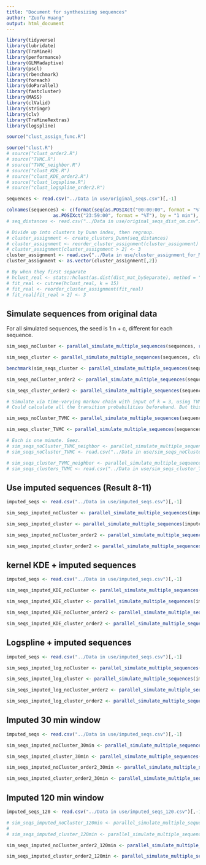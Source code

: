 ```yaml
---
title: "Document for synthesizing sequences"
author: "Zuofu Huang"
output: html_document
---
```


```r
library(tidyverse)
library(lubridate)
library(TraMineR)
library(performance)
library(GLMMadaptive)
library(pscl)
library(rbenchmark)
library(foreach)
library(doParallel)
library(fastcluster)
library(MASS)
library(clValid)
library(stringr)
library(clv)
library(TraMineRextras)
library(logspline)
```

```r
source("clust_assign_func.R")

source("clust.R")
# source("clust_order2.R")
# source("TVMC.R")
# source("TVMC_neighbor.R")
# source("clust_KDE.R")
# source("clust_KDE_order2.R")
# source("clust_logspline.R")
# source("clust_logspline_order2.R")
```

```r
sequences <- read.csv("../Data in use/original_seqs.csv")[,-1]

colnames(sequences) <- c(format(seq(as.POSIXct("00:00:00", format = "%T"), 
                 as.POSIXct("23:59:00", format = "%T"), by = "1 min"), "%H:%M"))
# seq_distances <- read.csv("../Data in use/original_seqs_dist_om.csv")[,-1]

# Divide up into clusters by Dunn index, then regroup.
# cluster_assignment <- create_clusters_Dunn(seq_distances)
# cluster_assignment <- reorder_cluster_assignment(cluster_assignment)
# cluster_assignment[cluster_assignment > 2] <- 3
cluster_assignment <- read.csv("../Data in use/cluster_assignment_for_MSI.csv")
cluster_assignment <- as.vector(cluster_assignment[,2])

# By when they first separate
# hclust_real <- stats::hclust(as.dist(dist_mat_bySeparate), method = "average")
# fit_real <- cutree(hclust_real, k = 15)
# fit_real <- reorder_cluster_assignment(fit_real)
# fit_real[fit_real > 2] <- 3
```


## Simulate sequences from original data

For all simulated sequences, the seed is 1:n + c, different for each sequence.

```r
sim_seqs_noCluster <- parallel_simulate_multiple_sequences(sequences, rep(1,1929), n = 1929, seeds = 1:1929)

sim_seqs_cluster <- parallel_simulate_multiple_sequences(sequences, cluster_assignment, n = 1929, seeds = 1:1929 + 1929*1)

benchmark(sim_seqs_cluster <- parallel_simulate_multiple_sequences(sequences, cluster_assignment, n = 1929, seeds = 1:1929 + 1929*1), replications = 1)
```


```r
sim_seqs_noCluster_order2 <- parallel_simulate_multiple_sequences(sequences, rep(1,1929), n = 1929, seeds = 1:1929 + 1929*2)

sim_seqs_cluster_order2 <- parallel_simulate_multiple_sequences(sequences, cluster_assignment, n = 1929, seeds = 1:1929 + 1929*3)
```


```r
# Simulate via time-varying markov chain with input of k = 3, using TVMC.R
# Could calculate all the transition probabilities beforehand. But this works pretty fast too

sim_seqs_noCluster_TVMC <- parallel_simulate_multiple_sequences(sequences, rep(1, 1929), n = 1929, seeds = 1:1929 + 1929*4)

sim_seqs_cluster_TVMC <- parallel_simulate_multiple_sequences(sequences, cluster_assignment, n = 1929, seeds = 1:1929 + 1929*5)
```


```r
# Each is one minute. Geez.
# sim_seqs_noCluster_TVMC_neighbor <- parallel_simulate_multiple_sequences(sequences, rep(1, 1929), n = 1929, seeds = 1:1929 + 1929*6)
# sim_seqs_noCluster_TVMC <- read.csv("../Data in use/sim_seqs_noCluster_TVMC.csv")[,-1]

# sim_seqs_cluster_TVMC_neighbor <- parallel_simulate_multiple_sequences(sequences, cluster_assignment, n = 1929, seeds = 1:1929 + 1929*7)
# sim_seqs_clusters_TVMC <- read.csv("../Data in use/sim_seqs_cluster_TVMC.csv")[,-1]
```



## Use imputed sequences (Result 8-11)

```r
imputed_seqs <- read.csv("../Data in use/imputed_seqs.csv")[,-1]
```


```r
sim_seqs_imputed_noCluster <- parallel_simulate_multiple_sequences(imputed_seqs, rep(1,1929), n = 1929, seeds = 1:1929 + 1929*10)

sim_seqs_imputed_cluster <- parallel_simulate_multiple_sequences(imputed_seqs, cluster_assignment, n = 1929, seeds = 1:1929 + 1929*11)
```


```r
sim_seqs_imputed_noCluster_order2 <- parallel_simulate_multiple_sequences(imputed_seqs, rep(1,1929), n = 1929, seeds = 1:1929 + 1929*12)

sim_seqs_imputed_cluster_order2 <- parallel_simulate_multiple_sequences(imputed_seqs, cluster_assignment, n = 1929, seeds = 1:1929 + 1929*13)
```



## kernel KDE + imputed sequences


```r
imputed_seqs <- read.csv("../Data in use/imputed_seqs.csv")[,-1]
```


```r
sim_seqs_imputed_KDE_noCluster <- parallel_simulate_multiple_sequences(imputed_seqs, rep(1,1929), n = 1929, seeds = 1:1929 + 1929*14)

sim_seqs_imputed_KDE_cluster <- parallel_simulate_multiple_sequences(imputed_seqs, cluster_assignment, n = 1929, seeds = 1:1929 + 1929*15)
```


```r
sim_seqs_imputed_KDE_noCluster_order2 <- parallel_simulate_multiple_sequences(imputed_seqs, rep(1,1929), n = 1929, seeds = 1:1929 + 1929*16)

sim_seqs_imputed_KDE_cluster_order2 <- parallel_simulate_multiple_sequences(imputed_seqs, cluster_assignment, n = 1929, seeds = 1:1929 + 1929*17)
```



## Logspline + imputed sequences

```r
imputed_seqs <- read.csv("../Data in use/imputed_seqs.csv")[,-1]
```

```r
sim_seqs_imputed_log_noCluster <- parallel_simulate_multiple_sequences(imputed_seqs, rep(1,1929), n = 1929, seeds = 1:1929 + 1929*14)

sim_seqs_imputed_log_cluster <- parallel_simulate_multiple_sequences(imputed_seqs, cluster_assignment, n = 1929, seeds = 1:1929 + 1929*15)
```


```r
sim_seqs_imputed_log_noCluster_order2 <- parallel_simulate_multiple_sequences(imputed_seqs, rep(1,1929), n = 1929, seeds = 1:1929 + 1929*16)

sim_seqs_imputed_log_cluster_order2 <- parallel_simulate_multiple_sequences(imputed_seqs, cluster_assignment, n = 1929, seeds = 1:1929 + 1929*17)
```




## Imputed 30 min window

```r
imputed_seqs <- read.csv("../Data in use/imputed_seqs.csv")[,-1]
```


```r
sim_seqs_imputed_noCluster_30min <- parallel_simulate_multiple_sequences(imputed_seqs, rep(1,1929), n = 1929, seeds = 1:1929 + 1929*18, margin = 30)

sim_seqs_imputed_cluster_30min <- parallel_simulate_multiple_sequences(imputed_seqs, cluster_assignment, n = 1929, seeds = 1:1929 + 1929*19, margin = 30)
```


```r
sim_seqs_imputed_noCluster_order2_30min <- parallel_simulate_multiple_sequences(imputed_seqs, rep(1,1929), n = 1929, seeds = 1:1929 + 1929*20, margin = 30)

sim_seqs_imputed_cluster_order2_30min <- parallel_simulate_multiple_sequences(imputed_seqs, cluster_assignment, n = 1929, seeds = 1:1929 + 1929*21, margin = 30)
```


## Imputed 120 min window

```r
imputed_seqs_120 <- read.csv("../Data in use/imputed_seqs_120.csv")[,-1]
```


```r
# sim_seqs_imputed_noCluster_120min <- parallel_simulate_multiple_sequences(imputed_seqs_120, rep(1,1929), n = 1929, seeds = 1:1929 + 1929*22, margin = 120)
# 
# sim_seqs_imputed_cluster_120min <- parallel_simulate_multiple_sequences(imputed_seqs_120, cluster_assignment, n = 1929, seeds = 1:1929 + 1929*23, margin = 120)
```



```r
sim_seqs_imputed_noCluster_order2_120min <- parallel_simulate_multiple_sequences(imputed_seqs_120, rep(1,1929), n = 1929, seeds = 1:1929 + 1929*24, margin = 120)

sim_seqs_imputed_cluster_order2_120min <- parallel_simulate_multiple_sequences(imputed_seqs_120, cluster_assignment, n = 1929, seeds = 1:1929 + 1929*25, margin = 120)
```





